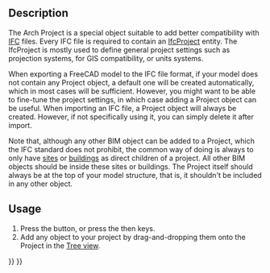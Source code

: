 <languages/>

{{Docnav
|
|
|[[Arch_Workbench|Arch]]
|IconL=
|IconR=
|IconC=Workbench_Arch.svg
}}

{{VeryImportantMessage|THIS COMMAND IS OBSOLETE<br>
It is not available in {{VersionPlus|1.0}}. Use [[BIM_Project|BIM Project]] instead.}}

{{GuiCommand
|Name=Arch Project
|MenuLocation=Arch → Project
|Workbenches=[[Arch_Workbench|Arch]]
|Shortcut={{KEY|P}} {{KEY|O}}
|SeeAlso=[[Arch_Site|Arch Site]], [[Arch_Building|Arch Building]]
}}

==Description==

The Arch Project is a special object suitable to add better compatibility with [[Arch_IFC|IFC]] files. Every IFC file is required to contain an [https://standards.buildingsmart.org/IFC/RELEASE/IFC4_1/FINAL/HTML/schema/ifckernel/lexical/ifcproject.htm IfcProject] entity. The IfcProject is mostly used to define general project settings such as projection systems, for GIS compatibility, or units systems.

When exporting a FreeCAD model to the IFC file format, if your model does not contain any Project object, a default one will be created automatically, which in most cases will be sufficient. However, you might want to be able to fine-tune the project settings, in which case adding a Project object can be useful. When importing an IFC file, a Project object will always be created. However, if not specifically using it, you can simply delete it after import.

Note that, although any other BIM object can be added to a Project, which the IFC standard does not prohibit, the common way of doing is always to only have [[Arch_Site|sites]] or [[Arch_Building|buildings]] as direct children of a project. All other BIM objects should be inside these sites or buildings. The Project itself should always be at the top of your model structure, that is, it shouldn't be included in any other object.

==Usage==

# Press the {{Button|[[Image:Arch Project.svg|16px]] [[Arch_Project|Arch Project]]}} button, or press the {{KEY|P}} then {{KEY|O}} keys.
# Add any object to your project by drag-and-dropping them onto the Project in the [[Tree_view|Tree view]].


{{Docnav
|
|
|[[Arch_Workbench|Arch]]
|IconL=
|IconR=
|IconC=Workbench_Arch.svg
}}

{{BIM_Tools_navi{{#translation:}}}}
{{Userdocnavi{{#translation:}}}}